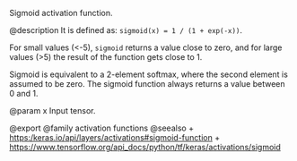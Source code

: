 Sigmoid activation function.

@description
It is defined as: `sigmoid(x) = 1 / (1 + exp(-x))`.

For small values (<-5),
`sigmoid` returns a value close to zero, and for large values (>5)
the result of the function gets close to 1.

Sigmoid is equivalent to a 2-element softmax, where the second element is
assumed to be zero. The sigmoid function always returns a value between
0 and 1.

@param x Input tensor.

@export
@family activation functions
@seealso
+ <https:/keras.io/api/layers/activations#sigmoid-function>
+ <https://www.tensorflow.org/api_docs/python/tf/keras/activations/sigmoid>
